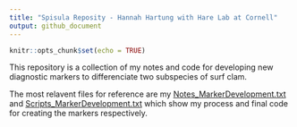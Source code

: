 ```yaml
---
title: "Spisula Reposity - Hannah Hartung with Hare Lab at Cornell"
output: github_document
---
```


```r
knitr::opts_chunk$set(echo = TRUE)
```

This repository is a collection of my notes and code for developing new diagnostic markers to differenciate two subspecies of surf clam.

The most relavent files for reference are my [Notes_MarkerDevelopment.txt](https://github.com/hannahhartung/Spisula/blob/master/Notes_MarkerDevelopment.txt) and [Scripts_MarkerDevelopment.txt](https://github.com/hannahhartung/Spisula/blob/master/Scripts/Scripts_MarkerDevelopment.txt) which show my process and final code for creating the markers respectively.
